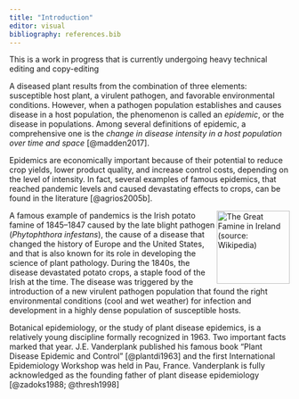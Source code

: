 ```yaml
---
title: "Introduction"
editor: visual
bibliography: references.bib
---
```


::: {.callout-note appearance="simple"}
This is a work in progress that is currently undergoing heavy technical editing and copy-editing
:::

A diseased plant results from the combination of three elements: susceptible host plant, a virulent pathogen, and favorable environmental conditions. However, when a pathogen population establishes and causes disease in a host population, the phenomenon is called an *epidemic*, or the disease in populations. Among several definitions of epidemic, a comprehensive one is the *change in disease intensity in a host population over time and space* [@madden2017].

Epidemics are economically important because of their potential to reduce crop yields, lower product quality, and increase control costs, depending on the level of intensity. In fact, several examples of famous epidemics, that reached pandemic levels and caused devastating effects to crops, can be found in the literature [@agrios2005b].


::: callout-note
[![The Great Famine in Ireland (source: Wikipedia)](imgs/intro_famine.JPG){style="float: right" width="131"}](https://en.wikipedia.org/wiki/Great_Famine_(Ireland))A famous example of pandemics is the Irish potato famine of 1845--1847 caused by the late blight pathogen (*Phytophthora infestans*), the cause of a disease that changed the history of Europe and the United States, and that is also known for its role in developing the science of plant pathology. During the 1840s, the disease devastated potato crops, a staple food of the Irish at the time. The disease was triggered by the introduction of a new virulent pathogen population that found the right environmental conditions (cool and wet weather) for infection and development in a highly dense population of susceptible hosts.
:::

Botanical epidemiology, or the study of plant disease epidemics, is a relatively young discipline formally recognized in 1963. Two important facts marked that year. J.E. Vanderplank published his famous book "Plant Disease Epidemic and Control" [@plantdi1963] and the first International Epidemiology Workshop was held in Pau, France. Vanderplank is fully acknowledged as the founding father of plant disease epidemiology [@zadoks1988; @thresh1998]
